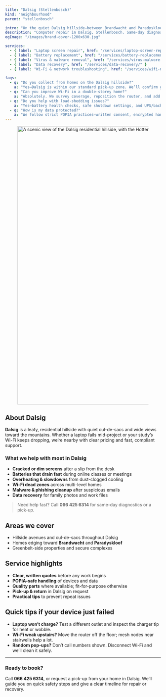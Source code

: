 ```yaml
---
title: "Dalsig (Stellenbosch)"
kind: "neighbourhood"
parent: "stellenbosch"

intro: "On the quiet Dalsig hillside—between Brandwacht and Paradyskloof—we provide fast, POPIA-safe laptop & PC repairs with easy pick-ups."
description: "Computer repair in Dalsig, Stellenbosch. Same-day diagnostics, screens, batteries, malware cleanup, data recovery, and Wi-Fi optimisation for family homes."
ogImage: "/images/brand-cover-1200x630.jpg"

services:
  - { label: "Laptop screen repair", href: "/services/laptop-screen-replacement/" }
  - { label: "Battery replacement", href: "/services/battery-replacement/" }
  - { label: "Virus & malware removal", href: "/services/virus-malware-removal/" }
  - { label: "Data recovery", href: "/services/data-recovery/" }
  - { label: "Wi-Fi & network troubleshooting", href: "/services/wifi-network-troubleshooting/" }

faqs:
  - q: "Do you collect from homes on the Dalsig hillside?"
    a: "Yes—Dalsig is within our standard pick-up zone. We’ll confirm gate access and a time that suits you."
  - q: "Can you improve Wi-Fi in a double-storey home?"
    a: "Absolutely. We survey coverage, reposition the router, and add mesh where needed for stable whole-home signal."
  - q: "Do you help with load-shedding issues?"
    a: "Yes—battery health checks, safe shutdown settings, and UPS/backup advice to protect data and hardware."
  - q: "How is my data protected?"
    a: "We follow strict POPIA practices—written consent, encrypted handling, and no copies without your approval."
---
```


<div class="not-prose mt-3">
  <figure class="overflow-hidden rounded-2xl border border-white/10 shadow-sm">
    <img
      src="/images/locations/stellenbosch/dalsig-stellenbosch-digissential-locations.webp"
      alt="A scenic view of the Dalsig residential hillside, with the Hottentots Holland ridge in the background."
      width="1600"
      height="900"
      loading="eager"
      fetchpriority="high"
      sizes="100vw"
      class="block w-full h-[38vh] sm:h-[44vh] md:h-[50vh] lg:h-[56vh] object-cover object-center"
    />
  </figure>
</div>

## About Dalsig

**Dalsig** is a leafy, residential hillside with quiet cul-de-sacs and wide views toward the mountains. Whether a laptop fails mid-project or your study’s Wi-Fi keeps dropping, we’re nearby with clear pricing and fast, compliant support.

### What we help with most in Dalsig

- **Cracked or dim screens** after a slip from the desk  
- **Batteries that drain fast** during online classes or meetings  
- **Overheating & slowdowns** from dust-clogged cooling  
- **Wi-Fi dead zones** across multi-level homes  
- **Malware & phishing cleanup** after suspicious emails  
- **Data recovery** for family photos and work files

> Need help fast? Call **066 425 6314** for same-day diagnostics or a pick-up.

## Areas we cover

- Hillside avenues and cul-de-sacs throughout Dalsig  
- Homes edging toward **Brandwacht** and **Paradyskloof**  
- Greenbelt-side properties and secure complexes

## Service highlights

- **Clear, written quotes** before any work begins  
- **POPIA-safe handling** of devices and data  
- **Quality parts** where available; fit-for-purpose otherwise  
- **Pick-up & return** in Dalsig on request  
- **Practical tips** to prevent repeat issues

## Quick tips if your device just failed

- **Laptop won’t charge?** Test a different outlet and inspect the charger tip for heat or wobble.  
- **Wi-Fi weak upstairs?** Move the router off the floor; mesh nodes near stairwells help a lot.  
- **Random pop-ups?** Don’t call numbers shown. Disconnect Wi-Fi and we’ll clean it safely.

---

### Ready to book?

Call **066 425 6314**, or request a pick-up from your home in Dalsig. We’ll guide you on quick safety steps and give a clear timeline for repair or recovery.
